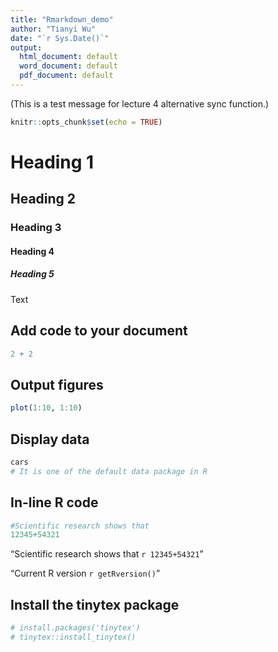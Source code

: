 ```yaml
---
title: "Rmarkdown_demo"
author: "Tianyi Wu"
date: "`r Sys.Date()`"
output:
  html_document: default
  word_document: default
  pdf_document: default
---
```


(This is a test message for lecture 4 alternative sync function.)

```r
knitr::opts_chunk$set(echo = TRUE)
```

# Heading 1

## Heading 2

### Heading 3

#### Heading 4

##### Heading 5

Text

## 

## Add code to your document

```r
2 + 2
```

## Output figures

```r
plot(1:10, 1:10)
```

## Display data

```r
cars
# It is one of the default data package in R
```

## In-line R code

```r
#Scientific research shows that
12345+54321
```

"Scientific research shows that `r 12345+54321` "

"Current R version `r getRversion()`"

## Install the tinytex package

```r
# install.packages('tinytex')
# tinytex::install_tinytex()
```
